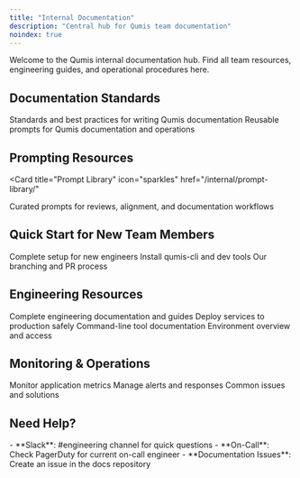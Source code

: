 ```yaml
---
title: "Internal Documentation"
description: "Central hub for Qumis team documentation"
noindex: true
---
```


Welcome to the Qumis internal documentation hub. Find all team resources, engineering guides, and operational procedures here.

## Documentation Standards

<CardGroup cols={2}>
  <Card
    title="Writing Style Guide"
    icon="pen-line"
    href="/internal/documentation/writing-style-guide"
  >
    Standards and best practices for writing Qumis documentation
  </Card>
  <Card
    title="Qumis Prompt Library"
    icon="sparkles"
    href="/internal/documentation/prompt-library"
  >
    Reusable prompts for Qumis documentation and operations
  </Card>
</CardGroup>

## Prompting Resources

<Card
  title="Prompt Library"
  icon="sparkles"
  href="/internal/prompt-library/"
>
  Curated prompts for reviews, alignment, and documentation workflows
</Card>

## Quick Start for New Team Members

<CardGroup cols={3}>
  <Card
    title="Onboarding Guide"
    icon="user-plus"
    href="/internal/engineering/onboarding"
  >
    Complete setup for new engineers
  </Card>
  <Card
    title="Tools Setup"
    icon="wrench"
    href="/internal/engineering/tools-setup"
  >
    Install qumis-cli and dev tools
  </Card>
  <Card
    title="Git Workflow"
    icon="git-branch"
    href="/internal/engineering/git-branching-strategies"
  >
    Our branching and PR process
  </Card>
</CardGroup>

## Engineering Resources

<CardGroup cols={2}>
  <Card
    title="Engineering Hub"
    icon="code"
    href="/internal/engineering/"
  >
    Complete engineering documentation and guides
  </Card>
  <Card
    title="Production Deployment"
    icon="rocket"
    href="/internal/engineering/deployment/production-deployment"
  >
    Deploy services to production safely
  </Card>
  <Card
    title="qumis-cli Reference"
    icon="terminal"
    href="/internal/engineering/operations/qumis-cli-reference"
  >
    Command-line tool documentation
  </Card>
  <Card
    title="AWS Infrastructure"
    icon="cloud"
    href="/internal/engineering/infrastructure/aws-environments"
  >
    Environment overview and access
  </Card>
</CardGroup>

## Monitoring & Operations

<CardGroup cols={3}>
  <Card
    title="CloudWatch Logs"
    icon="chart-line"
    href="/internal/engineering/infrastructure/cloudwatch-monitoring"
  >
    Monitor application metrics
  </Card>
  <Card
    title="Alerts & Incidents"
    icon="bell"
    href="/internal/engineering/infrastructure/cloudwatch-alerts"
  >
    Manage alerts and responses
  </Card>
  <Card
    title="Troubleshooting"
    icon="circle-alert"
    href="/internal/engineering/troubleshooting/common-issues"
  >
    Common issues and solutions
  </Card>
</CardGroup>

## Need Help?

<Info>
  - **Slack**: #engineering channel for quick questions
  - **On-Call**: Check PagerDuty for current on-call engineer
  - **Documentation Issues**: Create an issue in the docs repository
</Info>